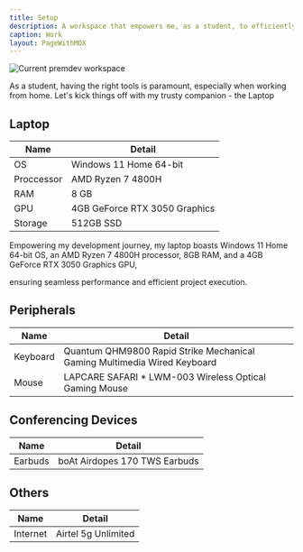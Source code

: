 ```yaml
---
title: Setup
description: A workspace that empowers me, as a student, to efficiently complete personal projects.
caption: Work
layout: PageWithMDX
---
```



<Image
  src="/assets/images/current-workspace.jpg"
  alt="Current premdev workspace"
  width={2048}
  height={846}
/>

As a student, having the right tools is paramount, especially when working from home. Let's kick things off with my trusty companion - the Laptop

## Laptop

| Name       | Detail                        |
| ---------- | ----------------------------- |
| OS         | Windows 11 Home 64-bit        |
| Proccessor | AMD Ryzen 7 4800H             |
| RAM        | 8 GB                          |
| GPU        | 4GB GeForce RTX 3050 Graphics |
| Storage    | 512GB SSD                     |

Empowering my development journey, my laptop boasts Windows 11 Home 64-bit OS, an AMD Ryzen 7 4800H processor, 8GB RAM, and a 4GB GeForce RTX 3050 Graphics GPU,

ensuring seamless performance and efficient project execution.

## Peripherals

| Name     | Detail                                                                   |
| -------- | ------------------------------------------------------------------------ |
| Keyboard | Quantum QHM9800 Rapid Strike Mechanical Gaming Multimedia Wired Keyboard |
| Mouse    | LAPCARE SAFARI \* LWM-003 Wireless Optical Gaming Mouse                  |

## Conferencing Devices

| Name    | Detail                        |
| ------- | ----------------------------- |
| Earbuds | boAt Airdopes 170 TWS Earbuds |

## Others

| Name     | Detail              |
| -------- | ------------------- |
| Internet | Airtel 5g Unlimited |
